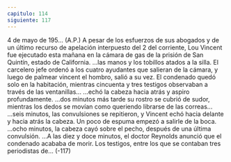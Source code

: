 ```yaml
---
capitulo: 114
siguiente: 117
---
```


4 de mayo de 195... (A.P.) A pesar de los esfuerzos de sus abogados y de un
último recurso de apelación interpuesto del 2 del corriente, Lou Vincent fue
ejecutado esta mañana en la cámara de gas de la prisión de San Quintín, estado
de California.
...las manos y los tobillos atados a la silla. El carcelero jefe ordenó a los cuatro
ayudantes que salieran de la cámara, y luego de palmear vincent el hombro, salió
a su vez. El condenado quedó solo en la habitación, mientras cincuenta y tres
testigos observaban a través de las ventanillas...
...echó la cabeza hacia atrás y aspiro profundamente.
...dos minutos más tarde su rostro se cubrió de sudor, mientras los dedos se
movían como queriendo librarse de las correas...
...seis minutos, las convulsiones se repitieron, y Vincent echó hacia delante y
hacia atrás la cabeza. Un poco de espuma empezó a salirle de la boca.
...ocho minutos, la cabeza cayó sobre el pecho, después de una última
convulsión.
...A las diez y doce minutos, el doctor Reynolds anunció que el condenado
acababa de morir. Los testigos, entre los que se contaban tres periodistas de...
(-117)
